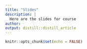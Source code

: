 ```yaml
---
title: "Slides"
description: |
  Here are the slides for course
author:
output: distill::distill_article
---
```


```r
knitr::opts_chunk$set(echo = FALSE)
```






